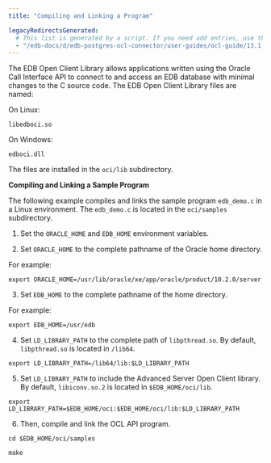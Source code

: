```yaml
---
title: "Compiling and Linking a Program"

legacyRedirectsGenerated:
  # This list is generated by a script. If you need add entries, use the `legacyRedirects` key.
  - "/edb-docs/d/edb-postgres-ocl-connector/user-guides/ocl-guide/13.1.4.2/compiling_and_linking_a_program.html"
---
```


<div id="compiling_and_linking_a_program" class="registered_link"></div>

The EDB Open Client Library allows applications written using the Oracle Call Interface API to connect to and access an EDB database with minimal changes to the C source code. The EDB Open Client Library files are named:

 On Linux:

 `libedboci.so`

 On Windows:

 `edboci.dll`

The files are installed in the `oci/lib` subdirectory.

**Compiling and Linking a Sample Program**

The following example compiles and links the sample program `edb_demo.c` in a Linux environment. The `edb_demo.c` is located in the `oci/samples` subdirectory.

1.  Set the `ORACLE_HOME` and `EDB_HOME` environment variables.

2.  Set `ORACLE_HOME` to the complete pathname of the Oracle home directory.

For example:

`export ORACLE_HOME=/usr/lib/oracle/xe/app/oracle/product/10.2.0/server`

3.  Set `EDB_HOME` to the complete pathname of the home directory.

For example:

`export EDB_HOME=/usr/edb`

4.  Set `LD_LIBRARY_PATH` to the complete path of `libpthread.so`. By default, `libpthread.so` is located in `/lib64`.

`export LD_LIBRARY_PATH=/lib64/lib:$LD_LIBRARY_PATH`

5.  Set `LD_LIBRARY_PATH` to include the Advanced Server Open Client library. By default, `libiconv.so.2` is located in `$EDB_HOME/oci/lib`.

`export LD_LIBRARY_PATH=$EDB_HOME/oci:$EDB_HOME/oci/lib:$LD_LIBRARY_PATH`

6.  Then, compile and link the OCL API program.

`cd $EDB_HOME/oci/samples`

`make`
